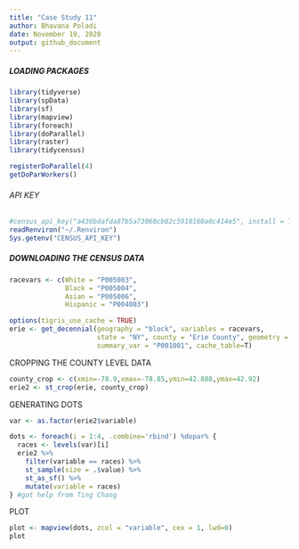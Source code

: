 ```yaml
---
title: "Case Study 11"
author: Bhavana Poladi
date: November 19, 2020
output: github_document
---
```

 
##### LOADING PACKAGES #######
 
```r
library(tidyverse)
library(spData)
library(sf)
library(mapview) 
library(foreach)
library(doParallel)
library(raster)
library(tidycensus)

registerDoParallel(4)
getDoParWorkers()
```

###### API KEY ######

```r
#census_api_key("a436bdafda87b5a73060cb82c5910160a0c414e5", install = TRUE)
readRenviron("~/.Renviron")
Sys.getenv("CENSUS_API_KEY")
```

##### DOWNLOADING THE CENSUS DATA #####

```r
racevars <- c(White = "P005003", 
              Black = "P005004", 
              Asian = "P005006", 
              Hispanic = "P004003")

options(tigris_use_cache = TRUE)
erie <- get_decennial(geography = "block", variables = racevars, 
                      state = "NY", county = "Erie County", geometry = TRUE,
                      summary_var = "P001001", cache_table=T) 
```

####### CROPPING THE COUNTY LEVEL DATA #######

```r
county_crop <- c(xmin=-78.9,xmax=-78.85,ymin=42.888,ymax=42.92)
erie2 <- st_crop(erie, county_crop)
```


####### GENERATING DOTS ######

```r
var <- as.factor(erie2$variable)

dots <- foreach(i = 1:4, .combine='rbind') %dopar% {
  races <- levels(var)[i]
  erie2 %>%
    filter(variable == races) %>%
    st_sample(size = .$value) %>%
    st_as_sf() %>%
    mutate(variable = races)
} #got help from Ting Chang
```


####### PLOT #######

```r
plot <- mapview(dots, zcol = "variable", cex = 1, lwd=0) 
plot
```
    
  






